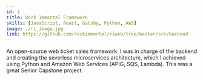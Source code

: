 ```yaml
---
id: 1
title: Rock Immortal Framework
skills: [JavaScript, React, Gatsby, Python, AWS]
image: ./ri_image.jpg
link: https://github.com/rockimmortal/riweb/tree/master/src/backend
---
```

An open-source web ticket sales framework. 
I was in charge of the backend and creating the severless microservices architecture, 
which I achieved using Python and Amazon Web Services (APIG, SQS, Lambda). This was a great Senior Capstone project.
